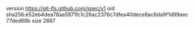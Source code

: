 version https://git-lfs.github.com/spec/v1
oid sha256:e52eb4dea78aa5971fc1c26ac2376c7dfea40dece6ac6da9f1d99aec77ded68b
size 2887
